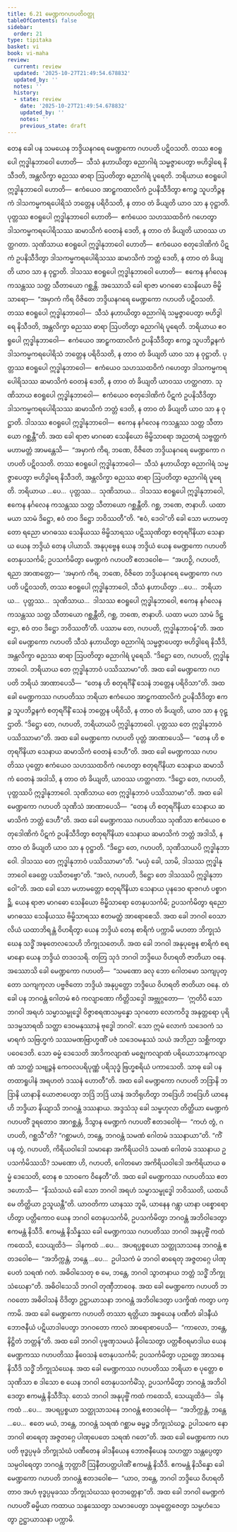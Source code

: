 ```yaml
---
title: 6.21 မေဏ္ဍကဂဟပတိဝတ္ထု
tableOfContents: false
sidebar:
  order: 21
type: tipitaka
basket: vi
book: vi-maha
review:
  current: review
  updated: '2025-10-27T21:49:54.678832'
  updated_by: ''
  notes: ''
  history:
  - state: review
    date: '2025-10-27T21:49:54.678832'
    updated_by: ''
    notes: ''
    previous_state: draft
---
```



<ReviewStatus review={frontmatter.review} showDetails={true} />

<HypothesisAnnotation frontmatter={frontmatter} />

<DynamicBreadcrumb />

<Division number="296" book="vi-maha" e="ch" v="3" p="337">

<Paragraph number="1343" book="vi-maha">
တေန ခေါ ပန သမယေန ဘဒ္ဒိယနဂရေ မေဏ္ဍကော ဂဟပတိ ပဋိဝသတိ. တဿ ဧဝရူပေါ ဣဒ္ဓါနုဘာဝေါ ဟောတိ—  သီသံ နဟာယိတွာ ဓညာဂါရံ သမ္မဇ္ဇာပေတွာ ဗဟိဒွါရေ နိသီဒတိ, အန္တလိက္ခာ ဓညဿ ဓာရာ ဩပတိတွာ ဓညာဂါရံ ပူရေတိ. ဘရိယာယ ဧဝရူပေါ ဣဒ္ဓါနုဘာဝေါ ဟောတိ—  ဧကံယေဝ အာဠှကထာလိကံ ဥပနိသီဒိတွာ ဧကဉ္စ သူပဘိဉ္ဇနကံ ဒါသကမ္မကရပေါရိသံ ဘတ္တေန ပရိဝိသတိ, န တာဝ တံ ခိယျတိ ယာဝ သာ န ဝုဋ္ဌာတိ. ပုတ္တဿ ဧဝရူပေါ ဣဒ္ဓါနုဘာဝေါ ဟောတိ—  ဧကံယေဝ သဟဿထဝိကံ ဂဟေတွာ ဒါသကမ္မကရပေါရိသဿ ဆမာသိကံ ဝေတနံ ဒေတိ, န တာဝ တံ ခိယျတိ ယာဝဿ ဟတ္ထဂတာ. သုဏိသာယ ဧဝရူပေါ ဣဒ္ဓါနုဘာဝေါ ဟောတိ—  ဧကံယေဝ စတုဒေါဏိကံ ပိဋကံ ဥပနိသီဒိတွာ ဒါသကမ္မကရပေါရိသဿ ဆမာသိကံ ဘတ္တံ ဒေတိ, န တာဝ တံ ခိယျတိ ယာဝ သာ န ဝုဋ္ဌာတိ. ဒါသဿ ဧဝရူပေါ ဣဒ္ဓါနုဘာဝေါ ဟောတိ—  ဧကေန နင်္ဂလေန ကသန္တဿ သတ္တ သီတာယော ဂစ္ဆန္တိ.
</Paragraph>

<Paragraph number="1344" book="vi-maha">
အဿောသိ ခေါ ရာဇာ မာဂဓော သေနိယော ဗိမ္ဗိသာရော—  “အမှာကံ ကိရ ဝိဇိတေ ဘဒ္ဒိယနဂရေ မေဏ္ဍကော ဂဟပတိ ပဋိဝသတိ. တဿ ဧဝရူပေါ ဣဒ္ဓါနုဘာဝေါ—  သီသံ နဟာယိတွာ ဓညာဂါရံ သမ္မဇ္ဇာပေတွာ ဗဟိဒွါရေ နိသီဒတိ, အန္တလိက္ခာ ဓညဿ ဓာရာ ဩပတိတွာ ဓညာဂါရံ ပူရေတိ. ဘရိယာယ ဧဝရူပေါ ဣဒ္ဓါနုဘာဝေါ—  ဧကံယေဝ အာဠှကထာလိကံ ဥပနိသီဒိတွာ ဧကဉ္စ သူပဘိဉ္ဇနကံ ဒါသကမ္မကရပေါရိသံ ဘတ္တေန ပရိဝိသတိ, န တာဝ တံ ခိယျတိ ယာဝ သာ န ဝုဋ္ဌာတိ. ပုတ္တဿ ဧဝရူပေါ ဣဒ္ဓါနုဘာဝေါ—  ဧကံယေဝ သဟဿထဝိကံ ဂဟေတွာ ဒါသကမ္မကရပေါရိသဿ ဆမာသိကံ ဝေတနံ ဒေတိ, န တာဝ တံ ခိယျတိ ယာဝဿ ဟတ္ထဂတာ. သုဏိသာယ ဧဝရူပေါ ဣဒ္ဓါနုဘာဝေါ—  ဧကံယေဝ စတုဒေါဏိကံ ပိဋကံ ဥပနိသီဒိတွာ ဒါသကမ္မကရပေါရိသဿ ဆမာသိကံ ဘတ္တံ ဒေတိ, န တာဝ တံ ခိယျတိ ယာဝ သာ န ဝုဋ္ဌာတိ. ဒါသဿ ဧဝရူပေါ ဣဒ္ဓါနုဘာဝေါ—  ဧကေန နင်္ဂလေန ကသန္တဿ သတ္တ သီတာယော ဂစ္ဆန္တီ”တိ. အထ ခေါ ရာဇာ မာဂဓော သေနိယော ဗိမ္ဗိသာရော အညတရံ သဗ္ဗတ္ထကံ မဟာမတ္တံ အာမန္တေသိ—  “အမှာကံ ကိရ, ဘဏေ, ဝိဇိတေ ဘဒ္ဒိယနဂရေ မေဏ္ဍကော ဂဟပတိ ပဋိဝသတိ. တဿ ဧဝရူပေါ ဣဒ္ဓါနုဘာဝေါ—  သီသံ နဟာယိတွာ ဓညာဂါရံ သမ္မဇ္ဇာပေတွာ ဗဟိဒွါရေ နိသီဒတိ, အန္တလိက္ခာ ဓညဿ ဓာရာ ဩပတိတွာ ဓညာဂါရံ ပူရေတိ. ဘရိယာယ …ပေ…  ပုတ္တဿ…  သုဏိသာယ…  ဒါသဿ ဧဝရူပေါ ဣဒ္ဓါနုဘာဝေါ, ဧကေန နင်္ဂလေန ကသန္တဿ သတ္တ သီတာယော ဂစ္ဆန္တီတိ. ဂစ္ဆ, ဘဏေ, ဇာနာဟိ. ယထာ မယာ သာမံ ဒိဋ္ဌော, ဧဝံ တဝ ဒိဋ္ဌော ဘဝိဿတီ”တိ.
</Paragraph>

</Division>
<Division number="297" book="vi-maha" e="ch" v="3" p="338">

<Paragraph number="1345" book="vi-maha">
“ဧဝံ, ဒေဝါ”တိ ခေါ သော မဟာမတ္တော ရညော မာဂဓဿ သေနိယဿ ဗိမ္ဗိသာရဿ ပဋိဿုဏိတွာ စတုရင်္ဂိနိယာ သေနာယ ယေန ဘဒ္ဒိယံ တေန ပါယာသိ. အနုပုဗ္ဗေန ယေန ဘဒ္ဒိယံ ယေန မေဏ္ဍကော ဂဟပတိ တေနုပသင်္ကမိ; ဥပသင်္ကမိတွာ မေဏ္ဍကံ ဂဟပတိံ ဧတဒဝေါစ—  “အဟဉှိ, ဂဟပတိ, ရညာ အာဏတ္တော—  ‘အမှာကံ ကိရ, ဘဏေ, ဝိဇိတေ ဘဒ္ဒိယနဂရေ မေဏ္ဍကော ဂဟပတိ ပဋိဝသတိ, တဿ ဧဝရူပေါ ဣဒ္ဓါနုဘာဝေါ, သီသံ နဟာယိတွာ …ပေ…  ဘရိယာယ…  ပုတ္တဿ…  သုဏိသာယ…  ဒါသဿ ဧဝရူပေါ ဣဒ္ဓါနုဘာဝေါ, ဧကေန နင်္ဂလေန ကသန္တဿ သတ္တ သီတာယော ဂစ္ဆန္တီတိ, ဂစ္ဆ, ဘဏေ, ဇာနာဟိ. ယထာ မယာ သာမံ ဒိဋ္ဌော, ဧဝံ တဝ ဒိဋ္ဌော ဘဝိဿတီ’တိ. ပဿာမ တေ, ဂဟပတိ, ဣဒ္ဓါနုဘာဝန်”တိ. အထ ခေါ မေဏ္ဍကော ဂဟပတိ သီသံ နဟာယိတွာ ဓညာဂါရံ သမ္မဇ္ဇာပေတွာ ဗဟိဒွါရေ နိသီဒိ, အန္တလိက္ခာ ဓညဿ ဓာရာ ဩပတိတွာ ဓညာဂါရံ ပူရေသိ. “ဒိဋ္ဌော တေ, ဂဟပတိ, ဣဒ္ဓါနုဘာဝေါ. ဘရိယာယ တေ ဣဒ္ဓါနုဘာဝံ ပဿိဿာမာ”တိ.
</Paragraph>

<Paragraph number="1346" book="vi-maha">
အထ ခေါ မေဏ္ဍကော ဂဟပတိ ဘရိယံ အာဏာပေသိ—  “တေန ဟိ စတုရင်္ဂိနိံ သေနံ ဘတ္တေန ပရိဝိသာ”တိ. အထ ခေါ မေဏ္ဍကဿ ဂဟပတိဿ ဘရိယာ ဧကံယေဝ အာဠှကထာလိကံ ဥပနိသီဒိတွာ ဧကဉ္စ သူပဘိဉ္ဇနကံ စတုရင်္ဂိနိံ သေနံ ဘတ္တေန ပရိဝိသိ, န တာဝ တံ ခိယျတိ, ယာဝ သာ န ဝုဋ္ဌာတိ. “ဒိဋ္ဌော တေ, ဂဟပတိ, ဘရိယာယပိ ဣဒ္ဓါနုဘာဝေါ. ပုတ္တဿ တေ ဣဒ္ဓါနုဘာဝံ ပဿိဿာမာ”တိ. အထ ခေါ မေဏ္ဍကော ဂဟပတိ ပုတ္တံ အာဏာပေသိ—  “တေန ဟိ စတုရင်္ဂိနိယာ သေနာယ ဆမာသိကံ ဝေတနံ ဒေဟီ”တိ. အထ ခေါ မေဏ္ဍကဿ ဂဟပတိဿ ပုတ္တော ဧကံယေဝ သဟဿထဝိကံ ဂဟေတွာ စတုရင်္ဂိနိယာ သေနာယ ဆမာသိကံ ဝေတနံ အဒါသိ, န တာဝ တံ ခိယျတိ, ယာဝဿ ဟတ္ထဂတာ. “ဒိဋ္ဌော တေ, ဂဟပတိ, ပုတ္တဿပိ ဣဒ္ဓါနုဘာဝေါ. သုဏိသာယ တေ ဣဒ္ဓါနုဘာဝံ ပဿိဿာမာ”တိ. အထ ခေါ မေဏ္ဍကော ဂဟပတိ သုဏိသံ အာဏာပေသိ—  “တေန ဟိ စတုရင်္ဂိနိယာ သေနာယ ဆမာသိကံ ဘတ္တံ ဒေဟီ”တိ. အထ ခေါ မေဏ္ဍကဿ ဂဟပတိဿ သုဏိသာ ဧကံယေဝ စတုဒေါဏိကံ ပိဋကံ ဥပနိသီဒိတွာ စတုရင်္ဂိနိယာ သေနာယ ဆမာသိကံ ဘတ္တံ အဒါသိ, န တာဝ တံ ခိယျတိ ယာဝ သာ န ဝုဋ္ဌာတိ. “ဒိဋ္ဌော တေ, ဂဟပတိ, သုဏိသာယပိ ဣဒ္ဓါနုဘာဝေါ. ဒါသဿ တေ ဣဒ္ဓါနုဘာဝံ ပဿိဿာမာ”တိ. “မယှံ ခေါ, သာမိ, ဒါသဿ ဣဒ္ဓါနုဘာဝေါ ခေတ္တေ ပဿိတဗ္ဗော”တိ. “အလံ, ဂဟပတိ, ဒိဋ္ဌော တေ ဒါသဿပိ ဣဒ္ဓါနုဘာဝေါ”တိ. အထ ခေါ သော မဟာမတ္တော စတုရင်္ဂိနိယာ သေနာယ ပုနဒေဝ ရာဇဂဟံ ပစ္စာဂဉ္ဆိ. ယေန ရာဇာ မာဂဓော သေနိယော ဗိမ္ဗိသာရော တေနုပသင်္ကမိ; ဥပသင်္ကမိတွာ ရညော မာဂဓဿ သေနိယဿ ဗိမ္ဗိသာရဿ ဧတမတ္ထံ အာရောစေသိ.
</Paragraph>

</Division>
<Division number="298" book="vi-maha" e="ch" v="3" p="339">

<Paragraph number="1347" book="vi-maha">
အထ ခေါ ဘဂဝါ ဝေသာလိယံ ယထာဘိရန္တံ ဝိဟရိတွာ ယေန ဘဒ္ဒိယံ တေန စာရိကံ ပက္ကာမိ မဟတာ ဘိက္ခုသံဃေန သဒ္ဓိံ အဍ္ဎတေလသေဟိ ဘိက္ခုသတေဟိ. အထ ခေါ ဘဂဝါ အနုပုဗ္ဗေန စာရိကံ စရမာနော ယေန ဘဒ္ဒိယံ တဒဝသရိ. တတြ သုဒံ ဘဂဝါ ဘဒ္ဒိယေ ဝိဟရတိ ဇာတိယာ ဝနေ. အဿောသိ ခေါ မေဏ္ဍကော ဂဟပတိ—  “သမဏော ခလု ဘော ဂေါတမော သကျပုတ္တော သကျကုလာ ပဗ္ဗဇိတော ဘဒ္ဒိယံ အနုပ္ပတ္တော ဘဒ္ဒိယေ ဝိဟရတိ ဇာတိယာ ဝနေ. တံ ခေါ ပန ဘဂဝန္တံ ဂေါတမံ ဧဝံ ကလျာဏော ကိတ္တိသဒ္ဒေါ အဗ္ဘုဂ္ဂတော—  ‘ဣတိပိ သော ဘဂဝါ အရဟံ သမ္မာသမ္ဗုဒ္ဓေါ ဝိဇ္ဇာစရဏသမ္ပန္နော သုဂတော လောကဝိဒူ အနုတ္တရော ပုရိသဒမ္မသာရထိ သတ္ထာ ဒေဝမနုဿာနံ ဗုဒ္ဓေါ ဘဂဝါ’. သော ဣမံ လောကံ သဒေဝကံ သမာရကံ သဗြဟ္မကံ သဿမဏဗြာဟ္မဏိံ ပဇံ သဒေဝမနုဿံ သယံ အဘိညာ သစ္ဆိကတွာ ပဝေဒေတိ. သော ဓမ္မံ ဒေသေတိ အာဒိကလျာဏံ မဇ္ဈေကလျာဏံ ပရိယောသာနကလျာဏံ သာတ္ထံ သဗျဉ္ဇနံ ကေဝလပရိပုဏ္ဏံ ပရိသုဒ္ဓံ ဗြဟ္မစရိယံ ပကာသေတိ. သာဓု ခေါ ပန တထာရူပါနံ အရဟတံ ဒဿနံ ဟောတီ”တိ.
</Paragraph>

<Paragraph number="1348" book="vi-maha">
အထ ခေါ မေဏ္ဍကော ဂဟပတိ ဘဒြာနိ ဘဒြာနိ ယာနာနိ ယောဇာပေတွာ ဘဒြံ ဘဒြံ ယာနံ အဘိရုဟိတွာ ဘဒြေဟိ ဘဒြေဟိ ယာနေဟိ ဘဒ္ဒိယာ နိယျာသိ ဘဂဝန္တံ ဒဿနာယ. အဒ္ဒသံသု ခေါ သမ္ဗဟုလာ တိတ္ထိယာ မေဏ္ဍကံ ဂဟပတိံ ဒူရတောဝ အာဂစ္ဆန္တံ, ဒိသွာန မေဏ္ဍကံ ဂဟပတိံ ဧတဒဝေါစုံ—  “ကဟံ တွံ, ဂဟပတိ, ဂစ္ဆသီ”တိ? “ဂစ္ဆာမဟံ, ဘန္တေ, ဘဂဝန္တံ သမဏံ ဂေါတမံ ဒဿနာယာ”တိ. “ကိံ ပန တွံ, ဂဟပတိ, ကိရိယဝါဒေါ သမာနော အကိရိယဝါဒံ သမဏံ ဂေါတမံ ဒဿနာယ ဥပသင်္ကမိဿသိ? သမဏော ဟိ, ဂဟပတိ, ဂေါတမော အကိရိယဝါဒေါ အကိရိယာယ ဓမ္မံ ဒေသေတိ, တေန စ သာဝကေ ဝိနေတီ”တိ. အထ ခေါ မေဏ္ဍကဿ ဂဟပတိဿ ဧတဒဟောသိ—  “နိဿံသယံ ခေါ သော ဘဂဝါ အရဟံ သမ္မာသမ္ဗုဒ္ဓေါ ဘဝိဿတိ, ယထယိမေ တိတ္ထိယာ ဥသူယန္တီ”တိ. ယာဝတိကာ ယာနဿ ဘူမိ, ယာနေန ဂန္တွာ ယာနာ ပစ္စောရောဟိတွာ ပတ္တိကောဝ ယေန ဘဂဝါ တေနုပသင်္ကမိ, ဥပသင်္ကမိတွာ ဘဂဝန္တံ အဘိဝါဒေတွာ ဧကမန္တံ နိသီဒိ. ဧကမန္တံ နိသိန္နဿ ခေါ မေဏ္ဍကဿ ဂဟပတိဿ ဘဂဝါ အနုပုဗ္ဗိံ ကထံ ကထေသိ, သေယျထိဒံ—  ဒါနကထံ …ပေ…  အပရပ္ပစ္စယော သတ္ထုသာသနေ ဘဂဝန္တံ ဧတဒဝေါစ—  “အဘိက္ကန္တံ, ဘန္တေ …ပေ…  ဥပါသကံ မံ ဘဂဝါ ဓာရေတု အဇ္ဇတဂ္ဂေ ပါဏုပေတံ သရဏံ ဂတံ. အဓိဝါသေတု စ မေ, ဘန္တေ, ဘဂဝါ သွာတနာယ ဘတ္တံ သဒ္ဓိံ ဘိက္ခုသံဃေနာ”တိ. အဓိဝါသေသိ ဘဂဝါ တုဏှီဘာဝေန. အထ ခေါ မေဏ္ဍကော ဂဟပတိ ဘဂဝတော အဓိဝါသနံ ဝိဒိတွာ ဥဋ္ဌာယာသနာ ဘဂဝန္တံ အဘိဝါဒေတွာ ပဒက္ခိဏံ ကတွာ ပက္ကာမိ.
</Paragraph>

<Paragraph number="1349" book="vi-maha">
အထ ခေါ မေဏ္ဍကော ဂဟပတိ တဿာ ရတ္တိယာ အစ္စယေန ပဏီတံ ခါဒနီယံ ဘောဇနီယံ ပဋိယာဒါပေတွာ ဘဂဝတော ကာလံ အာရောစာပေသိ—  “ကာလော, ဘန္တေ, နိဋ္ဌိတံ ဘတ္တန်”တိ. အထ ခေါ ဘဂဝါ ပုဗ္ဗဏှသမယံ နိဝါသေတွာ ပတ္တစီဝရမာဒါယ ယေန မေဏ္ဍကဿ ဂဟပတိဿ နိဝေသနံ တေနုပသင်္ကမိ; ဥပသင်္ကမိတွာ ပညတ္တေ အာသနေ နိသီဒိ သဒ္ဓိံ ဘိက္ခုသံဃေန. အထ ခေါ မေဏ္ဍကဿ ဂဟပတိဿ ဘရိယာ စ ပုတ္တော စ သုဏိသာ စ ဒါသော စ ယေန ဘဂဝါ တေနုပသင်္ကမိံသု, ဥပသင်္ကမိတွာ ဘဂဝန္တံ အဘိဝါဒေတွာ ဧကမန္တံ နိသီဒိံသု. တေသံ ဘဂဝါ အနုပုဗ္ဗိံ ကထံ ကထေသိ, သေယျထိဒံ—  ဒါနကထံ …ပေ…  အပရပ္ပစ္စယာ သတ္ထုသာသနေ ဘဂဝန္တံ ဧတဒဝေါစုံ—  “အဘိက္ကန္တံ, ဘန္တေ …ပေ…  ဧတေ မယံ, ဘန္တေ, ဘဂဝန္တံ သရဏံ ဂစ္ဆာမ ဓမ္မဉ္စ ဘိက္ခုသံဃဉ္စ. ဥပါသကေ နော ဘဂဝါ ဓာရေတု အဇ္ဇတဂ္ဂေ ပါဏုပေတေ သရဏံ ဂတေ”တိ. အထ ခေါ မေဏ္ဍကော ဂဟပတိ ဗုဒ္ဓပ္ပမုခံ ဘိက္ခုသံဃံ ပဏီတေန ခါဒနီယေန ဘောဇနီယေန သဟတ္ထာ သန္တပ္ပေတွာ သမ္ပဝါရေတွာ ဘဂဝန္တံ ဘုတ္တာဝိံ ဩနီတပတ္တပါဏိံ ဧကမန္တံ နိသီဒိ. ဧကမန္တံ နိသိန္နော ခေါ မေဏ္ဍကော ဂဟပတိ ဘဂဝန္တံ ဧတဒဝေါစ—  “ယာဝ, ဘန္တေ, ဘဂဝါ ဘဒ္ဒိယေ ဝိဟရတိ တာဝ အဟံ ဗုဒ္ဓပ္ပမုခဿ ဘိက္ခုသံဃဿ ဓုဝဘတ္တေနာ”တိ. အထ ခေါ ဘဂဝါ မေဏ္ဍကံ ဂဟပတိံ ဓမ္မိယာ ကထာယ သန္ဒဿေတွာ သမာဒပေတွာ သမုတ္တေဇေတွာ သမ္ပဟံသေတွာ ဥဋ္ဌာယာသနာ ပက္ကာမိ.
</Paragraph>
</Division>
